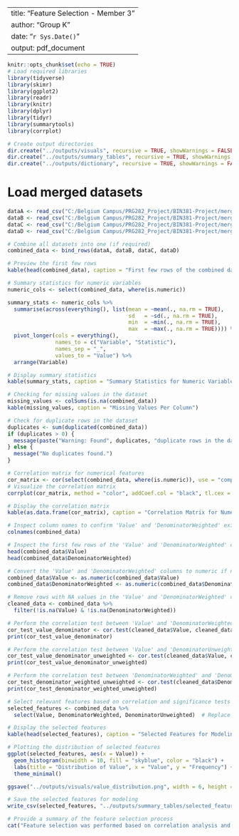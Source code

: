 



---
title: "Feature Selection - Member 3"
author: "Group K"
date: "`r Sys.Date()`"
output: pdf_document
---

```r
knitr::opts_chunk$set(echo = TRUE)
# Load required libraries
library(tidyverse)
library(skimr)
library(ggplot2)
library(readr)
library(knitr)
library(dplyr)
library(tidyr)
library(summarytools)
library(corrplot)

# Create output directories
dir.create("../outputs/visuals", recursive = TRUE, showWarnings = FALSE)
dir.create("../outputs/summary_tables", recursive = TRUE, showWarnings = FALSE)
dir.create("../outputs/dictionary", recursive = TRUE, showWarnings = FALSE)

```
# Load merged datasets
```r
dataA <- read_csv("C:/Belgium Campus/PRG282_Project/BIN381-Project/merged datasets/GroupA_Health_merged.csv")
dataB <- read_csv("C:/Belgium Campus/PRG282_Project/BIN381-Project/merged datasets/GroupB_Sanitation_merged.csv")
dataC <- read_csv("C:/Belgium Campus/PRG282_Project/BIN381-Project/merged datasets/GroupC_Nutrition_merged.csv")
dataD <- read_csv("C:/Belgium Campus/PRG282_Project/BIN381-Project/merged datasets/GroupD_Social_merged.csv")

# Combine all datasets into one (if required)
combined_data <- bind_rows(dataA, dataB, dataC, dataD)

# Preview the first few rows
kable(head(combined_data), caption = "First few rows of the combined dataset")

```

```r
# Summary statistics for numeric variables
numeric_cols <- select(combined_data, where(is.numeric))

summary_stats <- numeric_cols %>%
  summarise(across(everything(), list(mean = ~mean(., na.rm = TRUE),
                                      sd   = ~sd(., na.rm = TRUE),
                                      min  = ~min(., na.rm = TRUE),
                                      max  = ~max(., na.rm = TRUE)))) %>%
  pivot_longer(cols = everything(),
               names_to = c("Variable", "Statistic"),
               names_sep = "_",
               values_to = "Value") %>%
  arrange(Variable)

# Display summary statistics
kable(summary_stats, caption = "Summary Statistics for Numeric Variables")

```

```r
# Checking for missing values in the dataset
missing_values <- colSums(is.na(combined_data))
kable(missing_values, caption = "Missing Values Per Column")

```

```r
# Check for duplicate rows in the dataset
duplicates <- sum(duplicated(combined_data))
if (duplicates > 0) {
  message(paste("Warning: Found", duplicates, "duplicate rows in the dataset."))
} else {
  message("No duplicates found.")
}

```

```r
# Correlation matrix for numerical features
cor_matrix <- cor(select(combined_data, where(is.numeric)), use = "complete.obs")
# Visualize the correlation matrix
corrplot(cor_matrix, method = "color", addCoef.col = "black", tl.cex = 0.8)

# Display the correlation matrix
kable(as.data.frame(cor_matrix), caption = "Correlation Matrix for Numerical Features")

```

```r
# Inspect column names to confirm 'Value' and 'DenominatorWeighted' exist
colnames(combined_data)

# Inspect the first few rows of the 'Value' and 'DenominatorWeighted' columns
head(combined_data$Value)
head(combined_data$DenominatorWeighted)

# Convert the 'Value' and 'DenominatorWeighted' columns to numeric if needed
combined_data$Value <- as.numeric(combined_data$Value)
combined_data$DenominatorWeighted <- as.numeric(combined_data$DenominatorWeighted)

# Remove rows with NA values in the 'Value' and 'DenominatorWeighted' columns
cleaned_data <- combined_data %>%
  filter(!is.na(Value) & !is.na(DenominatorWeighted))

# Perform the correlation test between 'Value' and 'DenominatorWeighted'
cor_test_value_denominator <- cor.test(cleaned_data$Value, cleaned_data$DenominatorWeighted)
print(cor_test_value_denominator)

# Perform the correlation test between 'Value' and 'DenominatorUnweighted'
cor_test_value_denominator_unweighted <- cor.test(cleaned_data$Value, cleaned_data$DenominatorUnweighted)
print(cor_test_value_denominator_unweighted)

# Perform the correlation test between 'DenominatorWeighted' and 'DenominatorUnweighted'
cor_test_denominator_weighted_unweighted <- cor.test(cleaned_data$DenominatorWeighted, cleaned_data$DenominatorUnweighted)
print(cor_test_denominator_weighted_unweighted)

```




```r
# Select relevant features based on correlation and significance tests
selected_features <- combined_data %>%
  select(Value, DenominatorWeighted, DenominatorUnweighted)  # Replace with other features if needed

# Display the selected features
kable(head(selected_features), caption = "Selected Features for Modeling")


```

```r
# Plotting the distribution of selected features
ggplot(selected_features, aes(x = Value)) +
  geom_histogram(binwidth = 10, fill = "skyblue", color = "black") +
  labs(title = "Distribution of Value", x = "Value", y = "Frequency") +
  theme_minimal()

ggsave("../outputs/visuals/value_distribution.png", width = 6, height = 4)


```


```r

# Save the selected features for modeling
write_csv(selected_features, "../outputs/summary_tables/selected_features.csv")

# Provide a summary of the feature selection process
cat("Feature selection was performed based on correlation analysis and statistical tests. The selected features for further modeling are saved in the 'selected_features.csv' file.")

```